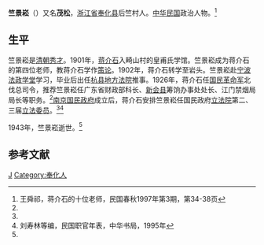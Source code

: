 '''竺景崧'''（{{bd|1871年||1943年|}}）又名'''茂松'''，[[浙江省|浙江省]][[奉化县|奉化县]]后竺村人。[[中华民国|中华民国]]政治人物。<ref name=wang>王舜祁，蒋介石的十位老师，民国春秋1997年第3期，第34-38页</ref>

==生平==
竺景崧是[[清朝|清朝]][[秀才|秀才]]。1901年，[[蒋介石|蒋介石]]入畸山村的皇甫氏学馆。竺景崧成为蒋介石的第四位老师，教蒋介石学作[[策论|策论]]。1902年，蒋介石转学至岩头。竺景崧赴[[宁波法政学堂|宁波法政学堂]]学习，毕业后出任[[杭县地方法院|杭县地方法院]]推事。1926年，蒋介石任[[国民革命军|国民革命军]]北伐总司令，推荐竺景崧任广东省财政部科长、[[新会县|新会县]]筹饷办事处处长、江门禁烟局局长等职务。<ref name=wang/>[[南京国民政府|南京国民政府]]成立后，蒋介石安排竺景崧任国民政府[[立法院|立法院]]第二、三届[[立法委员|立法委员]]。<ref name=wang/><ref>刘寿林等编，民国职官年表，中华书局，1995年</ref>

1943年，竺景崧逝世。<ref name=wang/>

==参考文献==
{{reflist}}

{{第2屆中華民國訓政時期立法委員名單}}
{{第3屆中華民國訓政時期立法委員名單}}
{{DEFAULTSORT:Zhu竺}}
[[Category:竺姓|J]]
[[Category:奉化人|Category:奉化人]]